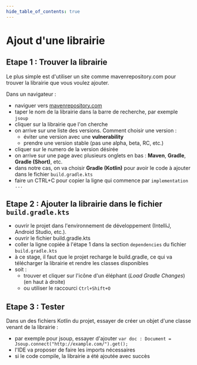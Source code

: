```yaml
---
hide_table_of_contents: true
---
```


# Ajout d'une librairie

## Etape 1 : Trouver la librairie

Le plus simple est d'utiliser un site comme mavenrepository.com pour trouver la librairie que vous voulez ajouter.

Dans un navigateur :
- naviguer vers [mavenrepository.com](https://mvnrepository.com/)
- taper le nom de la librairie dans la barre de recherche, par exemple `jsoup`
- cliquer sur la librairie que l'on cherche
- on arrive sur une liste des versions. Comment choisir une version :
  - éviter une version avec une **vulnerability**
  - prendre une version stable (pas une alpha, beta, RC, etc.)
- cliquer sur le numero de la version désirée
- on arrive sur une page avec plusieurs onglets en bas : **Maven**, **Gradle**, **Gradle (Short)**, etc.
- dans notre cas, on va choisir **Gradle (Kotlin)** pour avoir le code à ajouter dans le fichier `build.gradle.kts`
- faire un CTRL+C pour copier la ligne qui commence par `implementation ...`

## Etape 2 : Ajouter la librairie dans le fichier `build.gradle.kts`

- ouvrir le projet dans l'environnement de développement (IntelliJ, Android Studio, etc.).
- ouvrir le fichier build.gradle.kts
- coller la ligne copiée à l'étape 1 dans la section `dependencies` du fichier `build.gradle.kts`
- à ce stage, il faut que le projet recharge le build.gradle, ce qui va télécharger la librairie et rendre les classes disponibles
- soit :
  - trouver et cliquer sur l'icône d'un éléphant (*Load Gradle Changes*) (en haut à droite)
  - ou utiliser le raccourci `Ctrl+Shift+O`

## Etape 3 : Tester

Dans un des fichiers Kotlin du projet, essayer de créer un objet d'une classe venant de la librairie :
- par exemple pour jsoup, essayer d'ajouter `var doc : Document = Jsoup.connect("http://example.com/").get();`
- l'IDE va proposer de faire les imports nécessaires
- si le code compile, la librairie a été ajoutée avec succès
